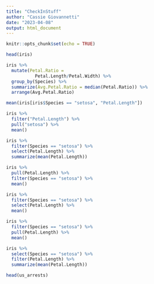 ```yaml
---
title: "CheckInStuff"
author: "Cassie Giovannetti"
date: "2023-04-08"
output: html_document
---
```


```r
knitr::opts_chunk$set(echo = TRUE)
```

```r
head(iris)
```

```r
iris %>%
  mutate(Petal.Ratio = 
           Petal.Length/Petal.Width) %>%
  group_by(Species) %>%
  summarize(Avg.Petal.Ratio = median(Petal.Ratio)) %>%
  arrange(Avg.Petal.Ratio)
```
```r
mean(iris[iris$Species == "setosa", "Petal.Length"])
```

```r
iris %>%
  filter("Petal.Length") %>%
  pull("setosa") %>%
  mean()
```

```r
iris %>%
  filter(Species == "setosa") %>%
  select(Petal.Length) %>%
  summarize(mean(Petal.Length))
```

```r
iris %>%
  pull(Petal.Length) %>%
  filter(Species == "setosa") %>%
  mean()
```

```r
iris %>%
  filter(Species == "setosa") %>%
  select(Petal.Length) %>%
  mean()

```

```r
iris %>%
  filter(Species == "setosa") %>%
  pull(Petal.Length) %>%
  mean()
```

```r
iris %>%
  select(Species == "setosa") %>%
  filter(Petal.Length) %>%
  summarize(mean(Petal.Length))
```
```r
head(us_arrests)
```

